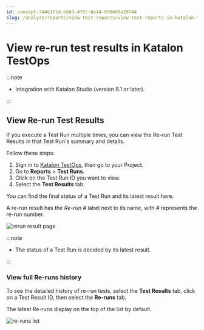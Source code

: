 ```yaml
---
id: concept-74461f1d-b843-4f5c-be44-690600a29744
slug: /analyze/reports/view-test-reports/view-test-reports-in-katalon-testops/view-re-run-test-results-in-katalon-testops
---
```


# View re-run test results in Katalon TestOps


:::note

-   Integration with Katalon Studio \(version 8.1 or later\).


:::

## View Re-run Test Results

If you execute a Test Run multiple times, you can view the Re-run Test Results in that Test Run's summary and details.

Follow these steps:

1.  Sign in to [Katalon TestOps](https://testops.katalon.io/login), then go to your Project.
2.  Go to **Reports** &gt; **Test Runs**.
3.  Click on the Test Run ID you want to view.
4.  Select the **Test Results** tab.

You can find the final status of a Test Run and its latest result here.

A re-run result has the *Re-run \#* label next to its name, with *\#* represents the re-run number.

<img src="https://github.com/katalon-studio/docs-images/raw/master/katalon-analytics/docs/testops-june-release-rerun-results/Overview%2520rerun%2520result-2.png" alt="rerun result page" />


:::note

-   The status of a Test Run is decided by its latest result.


:::

### View full Re-runs history

To see the detailed history of re-run tests, select the **Test Results** tab, click on a Test Result ID, then select the **Re-runs** tab.

The latest Re-runs display on the top of the list by default.

<img src="https://github.com/katalon-studio/docs-images/raw/master/katalon-analytics/docs/testops-june-release-rerun-results/All%2520rerun%2520results%2520log-2.png" alt="re-runs list" />